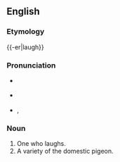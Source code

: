 ==English==

===Etymology===
{{-er|laugh}}

===Pronunciation===
* {{a|UK}} {{enPR|lăfə|läfə}} {{IPA|/ˈlæfə/|/ˈlɑːfə/|lang=en}}
* {{a|US}} {{enPR|lăfə}} {{IPA|/ˈlæfɚ/|lang=en}}
* {{rhymes|æfə(r)|lang=en}}, {{rhymes|ɑːfə(r)|lang=en}}

===Noun===
{{en-noun}}

# One who laughs.
# A variety of the domestic pigeon.